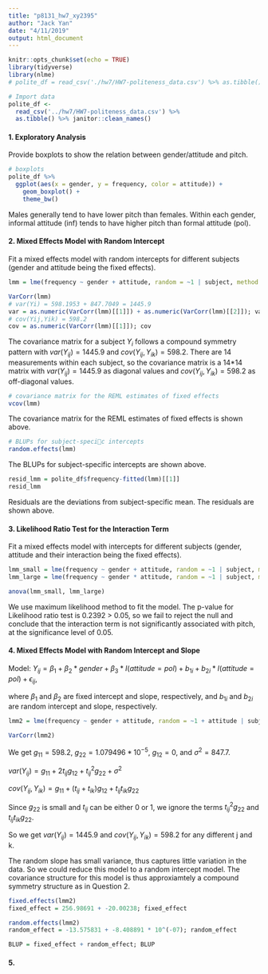 ```yaml
---
title: "p8131_hw7_xy2395"
author: "Jack Yan"
date: "4/11/2019"
output: html_document
---
```


```r
knitr::opts_chunk$set(echo = TRUE)
library(tidyverse)
library(nlme)
# polite_df = read_csv('./hw7/HW7-politeness_data.csv') %>% as.tibble() %>% janitor::clean_names()
```

```r
# Import data
polite_df <- 
  read_csv('../hw7/HW7-politeness_data.csv') %>%
  as.tibble() %>% janitor::clean_names() 
```

#### 1. Exploratory Analysis

Provide boxplots to show the relation between gender/attitude and pitch.
```r
# boxplots 
polite_df %>%
  ggplot(aes(x = gender, y = frequency, color = attitude)) +
    geom_boxplot() +
    theme_bw()
```

Males generally tend to have lower pitch than females. Within each gender, informal attitude (inf) tends to have higher pitch than formal attitude (pol).

#### 2. Mixed Effects Model with Random Intercept

Fit a mixed effects model with random intercepts for different subjects (gender and attitude being the fixed effects).

```r
lmm = lme(frequency ~ gender + attitude, random = ~1 | subject, method = "REML", data = polite_df)

VarCorr(lmm)
# var(Yi) = 598.1953 + 847.7049 = 1445.9
var = as.numeric(VarCorr(lmm)[[1]]) + as.numeric(VarCorr(lmm)[[2]]); var 
# cov(Yij,Yik) = 598.2
cov = as.numeric(VarCorr(lmm)[[1]]); cov 
```

The covariance matrix for a subject $Y_i$ follows a compound symmetry pattern with $var(Y_{ij})=1445.9$ and $cov(Y_{ij},Y_{ik})=598.2$. There are 14 measurements within each subject, so the covariance matrix is a 14*14 matrix with $var(Y_{ij})=1445.9$ as diagonal values and $cov(Y_{ij},Y_{ik})=598.2$ as off-diagonal values.

```r
# covariance matrix for the REML estimates of fixed effects
vcov(lmm)
```

The covariance matrix for the REML estimates of fixed effects is shown above.

```r
# BLUPs for subject-speci􏰍c intercepts
random.effects(lmm)
```

The BLUPs for subject-specific intercepts are shown above. 

```r
resid_lmm = polite_df$frequency-fitted(lmm)[[1]]
resid_lmm
```

Residuals are the deviations from subject-specific mean. The residuals are shown above.

#### 3. Likelihood Ratio Test for the Interaction Term

Fit a mixed effects model with intercepts for different subjects (gender, attitude and their interaction being the fixed effects).

```r
lmm_small = lme(frequency ~ gender + attitude, random = ~1 | subject, method = "ML", data = polite_df)
lmm_large = lme(frequency ~ gender * attitude, random = ~1 | subject, method = "ML", data = polite_df)

anova(lmm_small, lmm_large)
```

We use maximum likelihood method to fit the model. The p-value for Likelihood ratio test is 0.2392 > 0.05, so we fail to reject the null and conclude that the interaction term is not significantly associated with pitch, at the significance level of 0.05.


#### 4. Mixed Effects Model with Random Intercept and Slope

Model: $Y_{ij}=\beta_1 + \beta_2*gender+\beta_3*I(attitude=pol)+b_{1i}+b_{2i}*I(attitude=pol)+ \epsilon_{ij}$,

where $\beta_1$ and $\beta_2$ are fixed intercept and slope, respectively, and $b_{1i}$ and $b_{2i}$ are random intercept and slope, respectively.

```r
lmm2 = lme(frequency ~ gender + attitude, random = ~1 + attitude | subject, method = "REML", data = polite_df)

VarCorr(lmm2)
```
We get $g_{11}=598.2$, $g_{22}=1.079496*10^{-5}$, $g_{12}=0$, and $\sigma^2=847.7$. 

$var(Y_{ij})=g_{11} + 2t_{ij}g_{12} + t_{ij}^2 g_{22} + \sigma^2$

$cov(Y_{ij},Y_{ik})=g_{11}+ (t_{ij} + t_{ik})g_{12} +t_{ij}t_{ik}g_{22}$

Since $g_{22}$ is small and $t_{ij}$ can be either 0 or 1, we ignore the terms $t_{ij}^2 g_{22}$ and $t_{ij}t_{ik}g_{22}$.

So we get $var(Y_{ij})= 1445.9$ and $cov(Y_{ij},Y_{ik})=598.2$ for any different j and k.

The random slope has small variance, thus captures little variation in the data. So we could reduce this model to a random intercept model. The covariance structure for this model is thus approxiamtely a compound symmetry structure as in Question 2.

```r
fixed.effects(lmm2)
fixed_effect = 256.98691 + -20.00238; fixed_effect

random.effects(lmm2)
random_effect = -13.575831 + -8.408891 * 10^(-07); random_effect

BLUP = fixed_effect + random_effect; BLUP
```

#### 5. 



